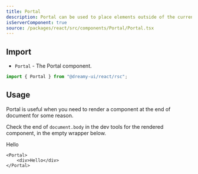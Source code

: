 ```yaml
---
title: Portal
description: Portal can be used to place elements outside of the current DOM hierarchy.
isServerComponent: true
source: /packages/react/src/components/Portal/Portal.tsx
---
```


## Import

-   `Portal` - The Portal component.

```jsx
import { Portal } from "@dreamy-ui/react/rsc";
```

## Usage

Portal is useful when you need to render a component at the end of document for some reason.

Check the end of `document.body` in the dev tools for the rendered component, in the empty wrapper below.

<Wrapper>
	<Portal>
		<div>Hello</div>
	</Portal>
</Wrapper>

```tsx
<Portal>
	<div>Hello</div>
</Portal>
```

